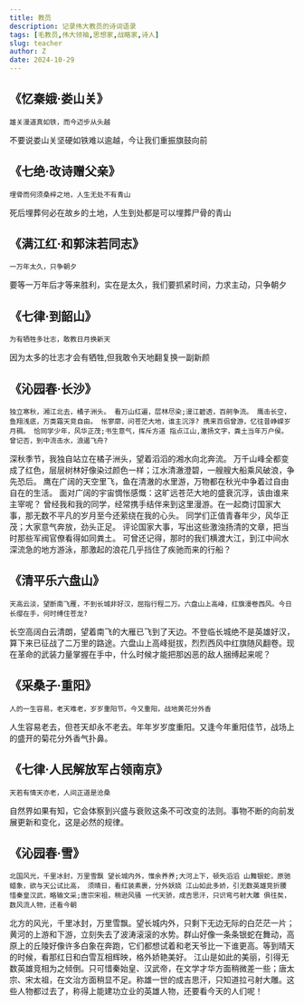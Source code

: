 ```yaml
---
title: 教员
description: 记录伟大教员的诗词语录
tags: [毛教员,伟大领袖,思想家,战略家,诗人]
slug: teacher
author: Z
date: 2024-10-29
---
```


## **《忆秦娥·娄山关》**

`雄关漫道真如铁，而今迈步从头越`

不要说娄山关坚硬如铁难以逾越，今让我们重振旗鼓向前

## **《七绝·改诗赠父亲》**

`埋骨而何须桑梓之地，人生无处不有青山`

死后埋葬何必在故乡的土地，人生到处都是可以埋葬尸骨的青山

## **《满江红·和郭沫若同志》**

`一万年太久，只争朝夕`

要等一万年后才等来胜利，实在是太久，我们要抓紧时间，力求主动，只争朝夕

## **《七律·到韶山》**

`为有牺牲多壮志，敢教日月换新天`

因为太多的壮志才会有牺牲,但我敢令天地翻复换一副新颜

## **《沁园春·长沙》**

`独立寒秋，湘江北去，橘子洲头。
看万山红遍，层林尽染;漫江碧透，百舸争流。
鹰击长空，鱼翔浅底，万类霜天竞自由。
怅寥廓，问苍茫大地，谁主沉浮?
携来百侣曾游，忆往昔峥嵘岁月稠。
恰同学少年，风华正茂;书生意气，挥斥方道
指点江山,激扬文字，粪土当年万户侯。
曾记否，到中流击水，浪遏飞舟?`

深秋季节，我独自站立在橘子洲头，望着滔滔的湘水向北奔流。
万千山峰全都变成了红色，层层树林好像染过颜色一样；江水清澈澄碧，一艘艘大船乘风破浪，争先恐后。
鹰在广阔的天空里飞，鱼在清澈的水里游，万物都在秋光中争着过自由自在的生活。
面对广阔的宇宙惆怅感慨：这旷远苍茫大地的盛衰沉浮，该由谁来主宰呢？
曾经我和我的同学，经常携手结伴来到这里漫游。在一起商讨国家大事，那无数不平凡的岁月至今还萦绕在我的心头。
同学们正值青春年少，风华正茂；大家意气奔放，劲头正足。
评论国家大事，写出这些激浊扬清的文章，把当时那些军阀官僚看得如同粪土。
可曾还记得，那时的我们横渡大江，到江中间水深流急的地方游泳，那激起的浪花几乎挡住了疾驰而来的行船？

## **《清平乐六盘山》**

`天高云淡，望断南飞雁，不到长城非好汉，屈指行程二万。六盘山上高峰，红旗漫卷西风。今日长缨在手，何时缚住苍龙?`

长空高阔白云清朗，望着南飞的大雁已飞到了天边。不登临长城绝不是英雄好汉，算下来已征战了二万里的路途。六盘山上高峰挺拔，烈烈西风中红旗随风翻卷。现在革命的武装力量掌握在手中，什么时候才能把那凶恶的敌人捆缚起来呢？

## **《采桑子·重阳》**

`人的一生容易，老天难老，岁岁重阳节。今又重阳，战地黄花分外香`

人生容易老去，但苍天却永不老去。年年岁岁度重阳。又逢今年重阳佳节，战场上的盛开的菊花分外香气扑鼻。

## **《七律·人民解放军占领南京》**

`天若有情天亦老，人间正道是沧桑`

自然界如果有知，它会体察到兴盛与衰败这条不可改变的法则。事物不断的向前发展更新和变化，这是必然的规律。

## **《沁园春·雪》**

`北国风光，千里冰封，万里雪飘
望长城内外，惟余养养;大河上下，顿失滔滔
山舞银蛇，原驰蜡象，欲与天公试比高，
须晴日，看红装素裹，分外妖娆
江山如此多娇，引无数英雄竞折腰
惜秦皇汉武，略输文采;唐宗宋祖，稍逊风骚
一代天骄，成吉思汗，只识弯弓射大雕
俱往矣，数风流人物，还看今朝`

北方的风光，千里冰封，万里雪飘。望长城内外，只剩下无边无际的白茫茫一片；黄河的上游和下游，立刻失去了波涛滚滚的水势。群山好像一条条银蛇在舞动，高原上的丘陵好像许多白象在奔跑，它们都想试着和老天爷比一下谁更高。等到晴天的时候，看那红日和白雪互相辉映，格外娇艳美好。
江山是如此的美丽，引得无数英雄竞相为之倾倒。只可惜秦始皇、汉武帝，在文学才华方面稍微差一些；唐太宗、宋太祖，在文治方面稍显不足。称雄一世的成吉思汗，只知道拉弓射大雕。这些人物都过去了，称得上能建功立业的英雄人物，还要看今天的人们呢！

